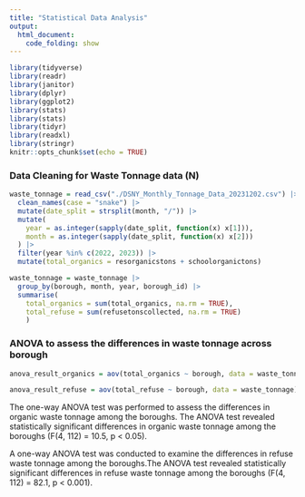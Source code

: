 ```yaml
---
title: "Statistical Data Analysis"
output: 
  html_document:
    code_folding: show
---
```


```r
library(tidyverse)
library(readr)
library(janitor)
library(dplyr)
library(ggplot2)
library(stats)
library(stats)
library(tidyr)
library(readxl)
library(stringr)
knitr::opts_chunk$set(echo = TRUE)
```

### Data Cleaning for Waste Tonnage data (N)
```r
waste_tonnage = read_csv("./DSNY_Monthly_Tonnage_Data_20231202.csv") |>
  clean_names(case = "snake") |>
  mutate(date_split = strsplit(month, "/")) |>
  mutate(
    year = as.integer(sapply(date_split, function(x) x[1])),
    month = as.integer(sapply(date_split, function(x) x[2]))
  ) |>
  filter(year %in% c(2022, 2023)) |>
  mutate(total_organics = resorganicstons + schoolorganictons)

waste_tonnage = waste_tonnage |>
  group_by(borough, month, year, borough_id) |> 
  summarise(
    total_organics = sum(total_organics, na.rm = TRUE),
    total_refuse = sum(refusetonscollected, na.rm = TRUE)
    )
```

### ANOVA to assess the differences in waste tonnage across borough
```r

anova_result_organics = aov(total_organics ~ borough, data = waste_tonnage) |> broom::tidy()

anova_result_refuse = aov(total_refuse ~ borough, data = waste_tonnage) |> broom::tidy()

```

The one-way ANOVA test was performed to assess the differences in organic waste tonnage among the boroughs. The ANOVA test revealed statistically significant differences in organic waste tonnage among the boroughs (F(4, 112) = 10.5, p < 0.05). 

A one-way ANOVA test was conducted to examine the differences in refuse waste tonnage among the boroughs.The ANOVA test revealed statistically significant differences in refuse waste tonnage among the boroughs (F(4, 112) = 82.1, p < 0.001).